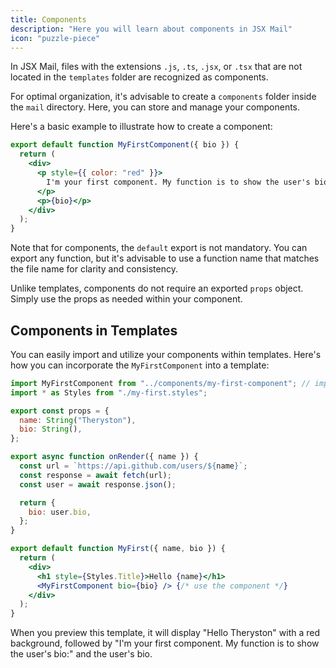 ```yaml
---
title: Components
description: "Here you will learn about components in JSX Mail"
icon: "puzzle-piece"
---
```


In JSX Mail, files with the extensions `.js`, `.ts`, `.jsx`, or `.tsx` that are not located in the `templates` folder are recognized as components.

For optimal organization, it's advisable to create a `components` folder inside the `mail` directory. Here, you can store and manage your components.

Here's a basic example to illustrate how to create a component:

```jsx mail/components/my-first-component.jsx
export default function MyFirstComponent({ bio }) {
  return (
    <div>
      <p style={{ color: "red" }}>
        I'm your first component. My function is to show the user's bio:
      </p>
      <p>{bio}</p>
    </div>
  );
}
```

Note that for components, the `default` export is not mandatory. You can export any function, but it's advisable to use a function name that matches the file name for clarity and consistency.

Unlike templates, components do not require an exported `props` object. Simply use the props as needed within your component.

## Components in Templates

You can easily import and utilize your components within templates. Here's how you can incorporate the `MyFirstComponent` into a template:

```jsx mail/templates/my-first.jsx
import MyFirstComponent from "../components/my-first-component"; // import the component
import * as Styles from "./my-first.styles";

export const props = {
  name: String("Theryston"),
  bio: String(),
};

export async function onRender({ name }) {
  const url = `https://api.github.com/users/${name}`;
  const response = await fetch(url);
  const user = await response.json();

  return {
    bio: user.bio,
  };
}

export default function MyFirst({ name, bio }) {
  return (
    <div>
      <h1 style={Styles.Title}>Hello {name}</h1>
      <MyFirstComponent bio={bio} /> {/* use the component */}
    </div>
  );
}
```

When you preview this template, it will display "Hello Theryston" with a red background, followed by "I'm your first component. My function is to show the user's bio:" and the user's bio.
